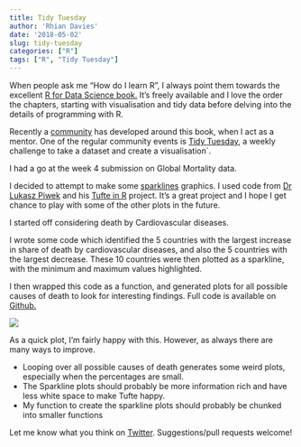```yaml
---
title: Tidy Tuesday
author: 'Rhian Davies'
date: '2018-05-02'
slug: tidy-tuesday
categories: ["R"]
tags: ["R", "Tidy Tuesday"]
---
```


When people ask me "How do I learn R", I always point them towards the excellent [R for Data Science book.](http://r4ds.had.co.nz/) It's freely available and I love the order the chapters, starting with visualisation and tidy data before delving into the details of programming with R. 

Recently a [community](http://www.rfordatasci.com/) has developed around this book, when I act as a mentor. One of the regular community events is [Tidy Tuesday](https://github.com/rfordatascience/tidytuesday), a weekly challenge to take a dataset and create a visualisation`. 

I had a go at the week 4 submission on Global Mortality data.

I decided to attempt to make some [sparklines](https://www.edwardtufte.com/bboard/q-and-a-fetch-msg?msg_id=0001OR) graphics. I used code from [Dr Lukasz Piwek](https://twitter.com/lukaszpiwek) and his [Tufte in R](http://www.motioninsocial.com/tufte/#sparklines) project. It's a great project and I hope I get chance to play with some of the other plots in the future.

I started off considering death by Cardiovascular diseases. 

I wrote some code which identified the 5 countries with the largest increase in share of death by cardiovascular diseases, and also the 5 countries with the largest decrease. These 10 countries were then plotted as a sparkline, with the minimum and maximum values highlighted. 

I then wrapped this code as a function, and generated plots for all possible causes of death to look for interesting findings. Full code is available on [Github.](https://github.com/trianglegirl/r4ds/tree/master/2018-04-17-global-mortality)

![](https://github.com/trianglegirl/r4ds/blob/master/2018-04-17-global-mortality/figures/sparkline-Cardiovascular%20diseases.png)

As a quick plot, I'm fairly happy with this. However, as always there are many ways to improve. 

* Looping over all possible causes of death generates some weird plots, especially when the percentages are small.
* The Sparkline plots should probably be more information rich and have less white space to make Tufte happy.
* My function to create the sparkline plots should probably be chunked into smaller functions

Let me know what you think on [Twitter](https://twitter.com/trianglegirl). Suggestions/pull requests welcome!
